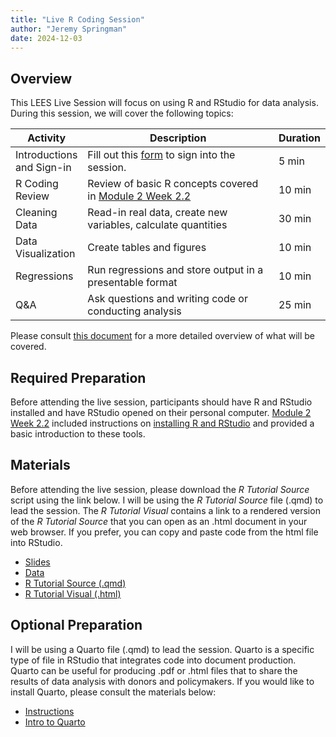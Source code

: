 ```yaml
---
title: "Live R Coding Session"
author: "Jeremy Springman"
date: 2024-12-03
---
```


## Overview

This LEES Live Session will focus on using R and RStudio for data analysis. During this session, we will cover the following topics:

| Activity | Description | Duration |
|---------------------------|-----------------------------------------------------------------------------------------------------------------------------------------------------------|----------|
| Introductions and Sign-in | Fill out this [form](https://forms.gle/Wve8pX79TFDY4RC17) to sign into the session. | 5 min | 
| R Coding Review | Review of basic R concepts covered in [Module 2 Week 2.2](https://classroom.google.com/c/NjY0NDg1OTIzNTM4/m/Njk3OTQ0NTcyMDIw/details) | 10 min | 
| Cleaning Data | Read-in real data, create new variables, calculate quantities| 30 min   |
| Data Visualization | Create tables and figures| 10 min   |
| Regressions | Run regressions and store output in a presentable format | 10 min |
| Q&A | Ask questions and writing code or conducting analysis | 25 min |
<!-- - open R, read-in data - draw sample from AAU survey -->


Please consult [this document](https://docs.google.com/document/d/1nM8RvRO6y0kvaM9t-IwV9orAvUn3bPiMhpjpaPafhys/edit?usp=sharing) for a more detailed overview of what will be covered.


## Required Preparation

Before attending the live session, participants should have R and RStudio installed and have RStudio opened on their personal computer. [Module 2 Week 2.2](https://classroom.google.com/c/NzE0MDA4MjAxMDkw/m/NzI4ODMyNzA4NTAy/details) included instructions on [installing R and RStudio](https://docs.google.com/presentation/d/1kLVVitZ7T_h-csVscnFPYiCbOOvU8D9cPSvBmcBKITk/edit?usp=sharing) and provided a basic introduction to these tools. 



## Materials

Before attending the live session, please download the *R Tutorial Source* script using the link below. I will be using the *R Tutorial Source* file (.qmd) to lead the session. The *R Tutorial Visual* contains a link to a rendered version of the *R Tutorial Source* that you can open as an .html document in your web browser. If you prefer, you can copy and paste code from the html file into RStudio.

- [Slides](/slides/lees-R-session.html)
- [Data](https://github.com/jrspringman/psci3200-globaldev/blob/main/workshops/aau_survey/clean_endline_did.csv)
- [R Tutorial Source (.qmd)](https://github.com/jrspringman/psci3200-globaldev/blob/main/workshops/lees_r_doc.qmd)
- [R Tutorial Visual (.html)](https://jrspringman.github.io/psci3200-globaldev/workshops/lees_R_doc.html)


## Optional Preparation

I will be using a Quarto file (.qmd) to lead the session. Quarto is a specific type of file in RStudio that integrates code into document production. Quarto can be useful for producing .pdf or .html files that to share the results of data analysis with donors and policymakers. If you would like to install Quarto, please consult the materials below:

- [Instructions](/assignments/01_quarto.html)
- [Intro to Quarto](https://quarto.org/docs/get-started/hello/rstudio.html)








